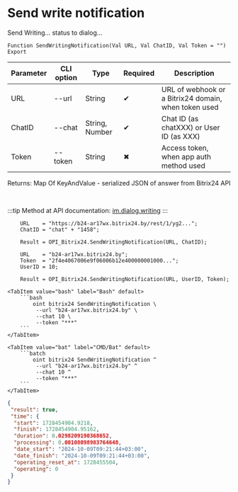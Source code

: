 ﻿---
sidebar_position: 16
---


# Send write notification
 Send Writing... status to dialog...



`Function SendWritingNotification(Val URL, Val ChatID, Val Token = "") Export`

  | Parameter | CLI option | Type | Required | Description |
  |-|-|-|-|-|
  | URL | --url | String | &#x2714; | URL of webhook or a Bitrix24 domain, when token used |
  | ChatID | --chat | String, Number | &#x2714; | Chat ID (as chatXXX) or User ID (as XXX) |
  | Token | --token | String | &#x2716; | Access token, when app auth method used |

  
  Returns:  Map Of KeyAndValue - serialized JSON of answer from Bitrix24 API

<br/>

:::tip
Method at API documentation: [im.dialog.writing](https://dev.1c-bitrix.ru/learning/course/?COURSE_ID=93&LESSON_ID=23802)
:::
<br/>


```bsl title="1C:Enterprise/OneScript code example"
    URL    = "https://b24-ar17wx.bitrix24.by/rest/1/yg2...";
    ChatID = "chat" + "1458";

    Result = OPI_Bitrix24.SendWritingNotification(URL, ChatID);

    URL    = "b24-ar17wx.bitrix24.by";
    Token  = "2f4e4067006e9f06006b12e400000001000...";
    UserID = 10;

    Result = OPI_Bitrix24.SendWritingNotification(URL, UserID, Token);
```
 

 <Tabs>
  
    <TabItem value="bash" label="Bash" default>
        ```bash
            oint bitrix24 SendWritingNotification \
             --url "b24-ar17wx.bitrix24.by" \
             --chat 10 \
             --token "***"
        ```
    </TabItem>
  
    <TabItem value="bat" label="CMD/Bat" default>
        ```batch
            oint bitrix24 SendWritingNotification ^
             --url "b24-ar17wx.bitrix24.by" ^
             --chat 10 ^
             --token "***"
        ```
    </TabItem>
</Tabs>


```json title="Result"
{
 "result": true,
 "time": {
  "start": 1728454904.9218,
  "finish": 1728454904.95162,
  "duration": 0.0298209190368652,
  "processing": 0.00108098983764648,
  "date_start": "2024-10-09T09:21:44+03:00",
  "date_finish": "2024-10-09T09:21:44+03:00",
  "operating_reset_at": 1728455504,
  "operating": 0
 }
}
```
